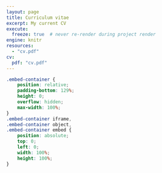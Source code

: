 ```yaml
---
layout: page
title: Curriculum vitae
excerpt: My current CV
execute:
  freeze: true  # never re-render during project render
engine: knitr 
resources:
  - "cv.pdf"
cv:
  pdf: "cv.pdf"
---
```


```css
.embed-container {
    position: relative;
    padding-bottom: 129%;
    height: 0;
    overflow: hidden;
    max-width: 100%;
}
.embed-container iframe,
.embed-container object,
.embed-container embed {
    position: absolute;
    top: 0;
    left: 0;
    width: 100%;
    height: 100%;
}
```



```{=html}
<div  style="margin: 30px; text-align: center;">
<a class="btn btn-primary" href="https://github.com/MaJunxi/Ma-Junxi-11.4" role="button" target="_blank" style="padding: 15px 30px;"></a>
</div>
```
